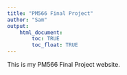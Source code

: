 ```yaml
---
title: "PM566 Final Project"
author: "Sam"
output: 
    html_document:
        toc: TRUE
        toc_float: TRUE
---
```


This is my PM566 Final Project website.

